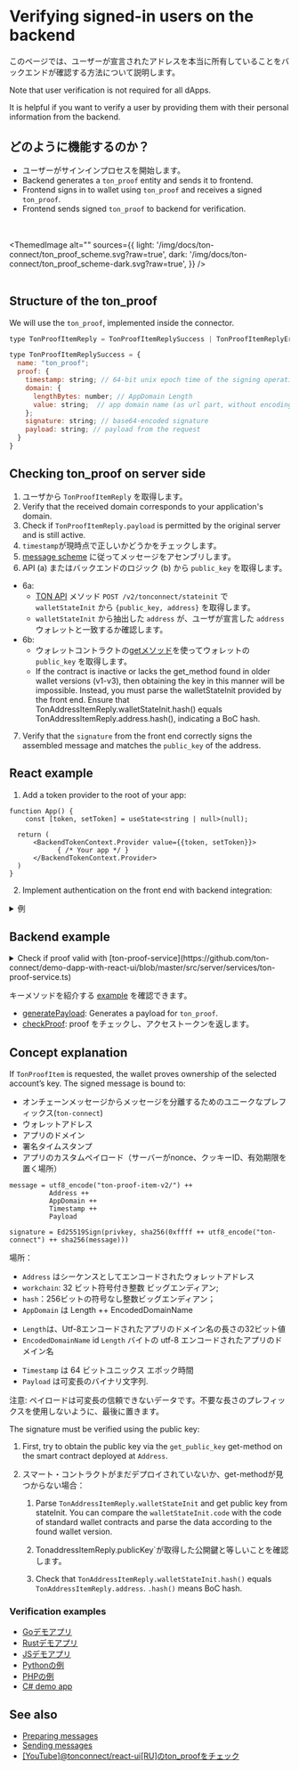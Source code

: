 

# Verifying signed-in users on the backend

このページでは、ユーザーが宣言されたアドレスを本当に所有していることをバックエンドが確認する方法について説明します。

Note that user verification is not required for all dApps.

It is helpful if you want to verify a user by providing them with their personal information from the backend.

## どのように機能するのか？

- ユーザーがサインインプロセスを開始します。
- Backend generates a `ton_proof` entity and sends it to frontend.
- Frontend signs in to wallet using `ton_proof` and receives a signed `ton_proof`.
- Frontend sends signed `ton_proof` to backend for verification.

<br></br>
<ThemedImage
    alt=""
    sources={{
        light: '/img/docs/ton-connect/ton_proof_scheme.svg?raw=true',
        dark: '/img/docs/ton-connect/ton_proof_scheme-dark.svg?raw=true',
    }}
/>
<br></br>

## Structure of the ton_proof

We will use the  `ton_proof`, implemented inside the connector.

```js
type TonProofItemReply = TonProofItemReplySuccess | TonProofItemReplyError;

type TonProofItemReplySuccess = {
  name: "ton_proof";
  proof: {
    timestamp: string; // 64-bit unix epoch time of the signing operation (seconds)
    domain: {
      lengthBytes: number; // AppDomain Length
      value: string;  // app domain name (as url part, without encoding)
    };
    signature: string; // base64-encoded signature
    payload: string; // payload from the request
  }
}

```

## Checking ton_proof on server side

1. ユーザから `TonProofItemReply` を取得します。
2. Verify that the received domain corresponds to your application's domain.
3. Check if `TonProofItemReply.payload` is permitted by the original server and is still active.
4. `timestamp`が現時点で正しいかどうかをチェックします。
5. [message scheme](/v3/guidelines/ton-connect/guidelines/verifying-signed-in-users#concept-explanation) に従ってメッセージをアセンブリします。
6. API (a) またはバックエンドのロジック (b) から `public_key` を取得します。

- 6a:
  - [TON API](https://docs.tonconsole.com/tonapi#:~:text=/v2/-,tonconnect,-/stateinit`) メソッド `POST /v2/tonconnect/stateinit` で `walletStateInit` から `{public_key, address}` を取得します。
  - `walletStateInit` から抽出した `address` が、ユーザが宣言した `address` ウォレットと一致するか確認します。
- 6b:
  - ウォレットコントラクトの[getメソッド](https://github.com/ton-blockchain/wallet-contract/blob/main/func/wallet-v4-code.fc#L174)を使ってウォレットの `public_key` を取得します。
  - If the contract is inactive or lacks the get_method found in older wallet versions (v1-v3), then obtaining the key in this manner will be impossible. Instead, you must parse the walletStateInit provided by the front end. Ensure that TonAddressItemReply.walletStateInit.hash() equals TonAddressItemReply.address.hash(), indicating a BoC hash.

7. Verify that the `signature` from the front end correctly signs the assembled message and matches the `public_key` of the address.

## React example

1. Add a token provider to the root of your app:

```tsx
function App() {
    const [token, setToken] = useState<string | null>(null);

  return (
      <BackendTokenContext.Provider value={{token, setToken}}>
            { /* Your app */ }
      </BackendTokenContext.Provider>
  )
}
```

2. Implement authentication on the front end with backend integration:

<details>
<summary>例</summary>

```tsx
import {useContext, useEffect, useRef} from "react";
import {BackendTokenContext} from "./BackendTokenContext";
import {useIsConnectionRestored, useTonConnectUI, useTonWallet} from "@tonconnect/ui-react";
import {backendAuth} from "./backend-auth";

const localStorageKey = 'my-dapp-auth-token';
const payloadTTLMS = 1000 * 60 * 20;

export function useBackendAuth() {
    const { setToken } = useContext(BackendTokenContext);
    const isConnectionRestored = useIsConnectionRestored();
    const wallet = useTonWallet();
    const [tonConnectUI] = useTonConnectUI();
    const interval = useRef<ReturnType<typeof setInterval> | undefined>();

    useEffect(() => {
        if (!isConnectionRestored || !setToken) {
            return;
        }

        clearInterval(interval.current);

        if (!wallet) {
            localStorage.removeItem(localStorageKey);
            setToken(null);

            const refreshPayload = async () => {
                tonConnectUI.setConnectRequestParameters({ state: 'loading' });

                const value = await backendAuth.generatePayload();
                if (!value) {
                    tonConnectUI.setConnectRequestParameters(null);
                } else {
                    tonConnectUI.setConnectRequestParameters({state: 'ready', value});
                }
            }

            refreshPayload();
            setInterval(refreshPayload, payloadTTLMS);
            return;
        }

        const token = localStorage.getItem(localStorageKey);
        if (token) {
            setToken(token);
            return;
        }

        if (wallet.connectItems?.tonProof && !('error' in wallet.connectItems.tonProof)) {
            backendAuth.checkProof(wallet.connectItems.tonProof.proof, wallet.account).then(result => {
                if (result) {
                    setToken(result);
                    localStorage.setItem(localStorageKey, result);
                } else {
                    alert('Please try another wallet');
                    tonConnectUI.disconnect();
                }
            })
        } else {
            alert('Please try another wallet');
            tonConnectUI.disconnect();
        }

    }, [wallet, isConnectionRestored, setToken])
}
```

</details>

## Backend example

<details>
<summary>Check if proof valid with [ton-proof-service](https://github.com/ton-connect/demo-dapp-with-react-ui/blob/master/src/server/services/ton-proof-service.ts)</summary>

```tsx
public async checkProof(payload: CheckProofRequestDto, getWalletPublicKey: (address: string) => Promise<Buffer | null>): Promise<boolean> {
  try {
    const stateInit = loadStateInit(Cell.fromBase64(payload.proof.state_init).beginParse());
  
    // 1. First, try to obtain the public key via the get_public_key get-method on the smart contract deployed at Address.
    // 2. If the smart contract is not deployed yet, or the get-method is missing, you need:
    //  2.1. Parse TonAddressItemReply.walletStateInit and get public key from stateInit. You can compare the walletStateInit.code
    //  with the code of standard wallet contracts and parse the data according to the found wallet version.
    let publicKey = tryParsePublicKey(stateInit) ?? await getWalletPublicKey(payload.address);
    if (!publicKey) {
      return false;
    }
  
    // 2.2. Check that TonAddressItemReply.publicKey equals to obtained public key
    const wantedPublicKey = Buffer.from(payload.public_key, 'hex');
    if (!publicKey.equals(wantedPublicKey)) {
      return false;
    }
  
    // 2.3. Check that TonAddressItemReply.walletStateInit.hash() equals to TonAddressItemReply.address. .hash() means BoC hash.
    const wantedAddress = Address.parse(payload.address);
    const address = contractAddress(wantedAddress.workChain, stateInit);
    if (!address.equals(wantedAddress)) {
      return false;
    }
  
    if (!allowedDomains.includes(payload.proof.domain.value)) {
      return false;
    }
  
    const now = Math.floor(Date.now() / 1000);
    if (now - validAuthTime > payload.proof.timestamp) {
      return false;
    }
  
    const message = {
      workchain: address.workChain,
      address: address.hash,
      domain: {
        lengthBytes: payload.proof.domain.lengthBytes,
        value: payload.proof.domain.value,
      },
      signature: Buffer.from(payload.proof.signature, 'base64'),
      payload: payload.proof.payload,
      stateInit: payload.proof.state_init,
      timestamp: payload.proof.timestamp
    };
  
    const wc = Buffer.alloc(4);
    wc.writeUInt32BE(message.workchain, 0);
  
    const ts = Buffer.alloc(8);
    ts.writeBigUInt64LE(BigInt(message.timestamp), 0);
  
    const dl = Buffer.alloc(4);
    dl.writeUInt32LE(message.domain.lengthBytes, 0);
  
    // message = utf8_encode("ton-proof-item-v2/") ++
    //           Address ++
    //           AppDomain ++
    //           Timestamp ++
    //           Payload
    const msg = Buffer.concat([
      Buffer.from(tonProofPrefix),
      wc,
      message.address,
      dl,
      Buffer.from(message.domain.value),
      ts,
      Buffer.from(message.payload),
    ]);
  
    const msgHash = Buffer.from(await sha256(msg));
  
    // signature = Ed25519Sign(privkey, sha256(0xffff ++ utf8_encode("ton-connect") ++ sha256(message)))
    const fullMsg = Buffer.concat([
      Buffer.from([0xff, 0xff]),
      Buffer.from(tonConnectPrefix),
      msgHash,
    ]);
  
    const result = Buffer.from(await sha256(fullMsg));
  
    return sign.detached.verify(result, message.signature, publicKey);
  } catch (e) {
    return false;
  }
}

```

</details>

キーメソッドを紹介する [example](https://github.com/ton-connect/demo-dapp-with-react-ui/tree/master/src/server) を確認できます。

- [generatePayload](https://github.com/ton-connect/demo-dapp-with-react-ui/blob/master/src/server/api/generate-payload.ts): Generates a payload for `ton_proof`.
- [checkProof](https://github.com/ton-connect/demo-dapp-with-react-ui/blob/master/src/server/api/check-proof.ts): proof をチェックし、アクセストークンを返します。

## Concept explanation

If `TonProofItem` is requested, the wallet proves ownership of the selected account’s key. The signed message is bound to:

- オンチェーンメッセージからメッセージを分離するためのユニークなプレフィックス(`ton-connect`)
- ウォレットアドレス
- アプリのドメイン
- 署名タイムスタンプ
- アプリのカスタムペイロード（サーバーがnonce、クッキーID、有効期限を置く場所）

```
message = utf8_encode("ton-proof-item-v2/") ++
          Address ++
          AppDomain ++
          Timestamp ++
          Payload

signature = Ed25519Sign(privkey, sha256(0xffff ++ utf8_encode("ton-connect") ++ sha256(message)))
```

場所：

- `Address` はシーケンスとしてエンコードされたウォレットアドレス
- `workchain`: 32 ビット符号付き整数 ビッグエンディアン;
- `hash`：256ビットの符号なし整数ビッグエンディアン；
- `AppDomain` は Length ++ EncodedDomainName

<!---->

- `Length`は、Utf-8エンコードされたアプリのドメイン名の長さの32ビット値
- `EncodedDomainName` id `Length` バイトの utf-8 エンコードされたアプリのドメイン名

<!---->

- `Timestamp` は 64 ビットユニックス エポック時間
- `Payload` は可変長のバイナリ文字列.

注意: ペイロードは可変長の信頼できないデータです。不要な長さのプレフィックスを使用しないように、最後に置きます。

The signature must be verified using the public key:

1. First, try to obtain the public key via the `get_public_key` get-method on the smart contract deployed at `Address`.

2. スマート・コントラクトがまだデプロイされていないか、get-methodが見つからない場合：

   1. Parse `TonAddressItemReply.walletStateInit` and get public key from stateInit. You can compare the `walletStateInit.code` with the code of standard wallet contracts and parse the data according to the found wallet version.

   2. TonaddressItemReply.publicKey\`が取得した公開鍵と等しいことを確認します。

   3. Check that `TonAddressItemReply.walletStateInit.hash()` equals `TonAddressItemReply.address`. `.hash()` means BoC hash.

### Verification examples

- [Goデモアプリ](https://github.com/ton-connect/demo-dapp-backend)
- [Rustデモアプリ](https://github.com/liketurbo/demo-dapp-backend-rs)
- [JSデモアプリ](https://github.com/liketurbo/demo-dapp-backend-js)
- [Pythonの例](https://github.com/XaBbl4/pytonconnect/blob/main/examples/check_proof.py)
- [PHPの例](https://github.com/vladimirfokingithub/Ton-Connect-Proof-Php-Check)
- [C# demo app](https://github.com/WinoGarcia/TonProof.NET)

## See also

- [Preparing messages](/v3/guidelines/ton-connect/guidelines/preparing-messages)
- [Sending messages](/v3/guidelines/ton-connect/guidelines/sending-messages)
- [[YouTube]@tonconnect/react-ui[RU]のton_proofをチェック](https://youtu.be/wIMbkJHv0Fs?list=PLyDBPwv9EPsCJ226xS5_dKmXXxWx1CKz_&t=2971)

<Feedback />
